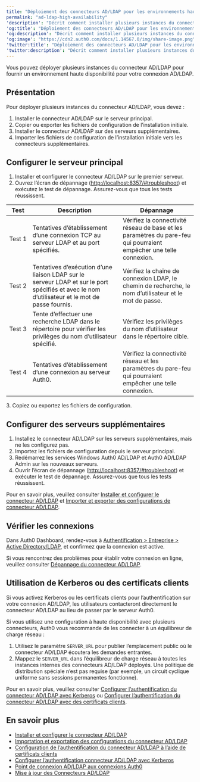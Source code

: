 ---
title: "Déploiement des connecteurs AD/LDAP pour les environnements haute disponibilité"
permalink: "ad-ldap-high-availability"
'description': "Décrit comment installer plusieurs instances du connecteur pour une meilleure disponibilité."
'og:title': "Déploiement des connecteurs AD/LDAP pour les environnements haute disponibilité"
'og:description': "Décrit comment installer plusieurs instances du connecteur pour une meilleure disponibilité."
'og:image': "https://cdn2.auth0.com/docs/1.14567.0/img/share-image.png"
'twitter:title': "Déploiement des connecteurs AD/LDAP pour les environnements haute disponibilité"
'twitter:description': "Décrit comment installer plusieurs instances du connecteur pour une meilleure disponibilité."
---

Vous pouvez déployer plusieurs instances du connecteur AD/LDAP pour fournir un environnement haute disponibilité pour votre connexion AD/LDAP.

## Présentation

Pour déployer plusieurs instances du connecteur AD/LDAP, vous devez :

1. Installer le connecteur AD/LDAP sur le serveur principal.
2. Copier ou exporter les fichiers de configuration de l’installation initiale.
3. Installer le connecteur AD/LDAP sur des serveurs supplémentaires.
4. Importer les fichiers de configuration de l’installation initiale vers les connecteurs supplémentaires.

## Configurer le serveur principal

1. Installer et configurer le connecteur AD/LDAP sur le premier serveur.
2. Ouvrez l’écran de dépannage ([http://localhost:8357/#troubleshoot](http://localhost:8357/#troubleshoot)) et exécutez le test de dépannage. Assurez-vous que tous les tests réussissent.

<table class="table"><thead>
<tr>
<th>Test</th>
<th>Description</th>
<th>Dépannage</th>
</tr>
</thead>
<tbody>
<tr>
<td>Test 1</td>
<td>Tentatives d’établissement d’une connexion TCP au serveur LDAP et au port spécifiés.</td>
<td>Vérifiez la connectivité réseau de base et les paramètres du pare-feu qui pourraient empêcher une telle connexion.</td>
</tr>
<tr>
<td>Test 2</td>
<td>Tentatives d’exécution d’une liaison LDAP sur le serveur LDAP et sur le port spécifiés et avec le nom d’utilisateur et le mot de passe fournis.</td>
<td>Vérifiez la chaîne de connexion LDAP, le chemin de recherche, le nom d’utilisateur et le mot de passe.</td>
</tr>
<tr>
<td>Test 3</td>
<td>Tente d’effectuer une recherche LDAP dans le répertoire pour vérifier les privilèges du nom d’utilisateur spécifié.</td>
<td>Vérifiez les privilèges du nom d’utilisateur dans le répertoire cible.</td>
</tr>
<tr>
<td>Test 4</td>
<td>Tentatives d’établissement d’une connexion au serveur Auth0.</td>
<td>Vérifiez la connectivité réseau et les paramètres du pare-feu qui pourraient empêcher une telle connexion.</td>
</tr>
</tbody>
</table>
3. Copiez ou exportez les fichiers de configuration.

## Configurer des serveurs supplémentaires

1. Installez le connecteur AD/LDAP sur les serveurs supplémentaires, mais ne les configurez pas.
2. Importez les fichiers de configuration depuis le serveur principal.
3. Redémarrez les services Windows Auth0 AD/LDAP et Auth0 AD/LDAP Admin sur les nouveaux serveurs.
4. Ouvrir l’écran de dépannage ([http://localhost:8357/#troubleshoot](http://localhost:8357/#troubleshoot)) et exécuter le test de dépannage. Assurez-vous que tous les tests réussissent.

Pour en savoir plus, veuillez consulter [Installer et configurer le connecteur AD/LDAP](/docs/fr-ca/authenticate/identity-providers/enterprise-identity-providers/active-directory-ldap/ad-ldap-connector/install-configure-ad-ldap-connector) et [Importer et exporter des configurations de connecteur AD/LDAP](/docs/fr-ca/authenticate/identity-providers/enterprise-identity-providers/active-directory-ldap/ad-ldap-connector/import-export-ad-ldap-connector-configs).

## Vérifier les connexions

Dans Auth0 Dashboard, rendez-vous à [Authentification > Entreprise > Active Directory/LDAP](https://manage.auth0.com/#/connections/enterprise/ad), et confirmez que la connexion est active.

Si vous rencontrez des problèmes pour établir votre connexion en ligne, veuillez consulter [Dépannage du connecteur AD/LDAP](/docs/fr-ca/troubleshoot/integration-extensibility-issues/troubleshoot-ad-ldap-connector).

## Utilisation de Kerberos ou des certificats clients

Si vous activez Kerberos ou les certificats clients pour l’authentification sur votre connexion AD/LDAP, les utilisateurs contacteront directement le connecteur AD/LDAP au lieu de passer par le serveur Auth0.

Si vous utilisez une configuration à haute disponibilité avec plusieurs connecteurs, Auth0 vous recommande de les connecter à un équilibreur de charge réseau :

1. Utilisez le paramètre `SERVER_URL` pour publier l’emplacement public où le connecteur AD/LDAP écoutera les demandes entrantes.
2. Mappez le `SERVER_URL` dans l’équilibreur de charge réseau à toutes les instances internes des connecteurs AD/LDAP déployés. Une politique de distribution spéciale n’est pas requise (par exemple, un circuit cyclique uniforme sans sessions permanentes fonctionne).

Pour en savoir plus, veuillez consulter [Configurer l’authentification du connecteur AD/LDAP avec Kerberos](/docs/fr-ca/authenticate/identity-providers/enterprise-identity-providers/active-directory-ldap/ad-ldap-connector/configure-ad-ldap-connector-with-kerberos) ou [Configurer l’authentification du connecteur AD/LDAP avec des certificats clients](/docs/fr-ca/authenticate/identity-providers/enterprise-identity-providers/active-directory-ldap/ad-ldap-connector/configure-ad-ldap-connector-client-certificates).

## En savoir plus

* [Installer et configurer le connecteur AD/LDAP](/docs/fr-ca/authenticate/identity-providers/enterprise-identity-providers/active-directory-ldap/ad-ldap-connector/install-configure-ad-ldap-connector)
* [Importation et exportation des configurations du connecteur AD/LDAP](/docs/fr-ca/authenticate/identity-providers/enterprise-identity-providers/active-directory-ldap/ad-ldap-connector/import-export-ad-ldap-connector-configs)
* [Configuration de l’authentification du connecteur AD/LDAP à l’aide de certificats clients](/docs/fr-ca/authenticate/identity-providers/enterprise-identity-providers/active-directory-ldap/ad-ldap-connector/configure-ad-ldap-connector-client-certificates)
* [Configurer l’authentification connecteur AD/LDAP avec Kerberos](/docs/fr-ca/authenticate/identity-providers/enterprise-identity-providers/active-directory-ldap/ad-ldap-connector/configure-ad-ldap-connector-with-kerberos)
* [Point de connexion AD/LDAP aux connexions Auth0](/docs/fr-ca/authenticate/identity-providers/enterprise-identity-providers/active-directory-ldap/ad-ldap-connector/ad-ldap-connector-to-auth0)
* [Mise à jour des Connecteurs AD/LDAP](/docs/fr-ca/authenticate/identity-providers/enterprise-identity-providers/active-directory-ldap/ad-ldap-connector/update-ad-ldap-connectors)